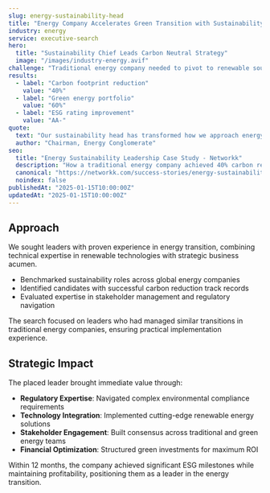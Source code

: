 ---
slug: energy-sustainability-head
title: "Energy Company Accelerates Green Transition with Sustainability Leader"
industry: energy
service: executive-search
hero:
  title: "Sustainability Chief Leads Carbon Neutral Strategy"
  image: "/images/industry-energy.avif"
challenge: "Traditional energy company needed to pivot to renewable sources while maintaining operational excellence and stakeholder confidence."
results:
  - label: "Carbon footprint reduction"
    value: "40%"
  - label: "Green energy portfolio"
    value: "60%"
  - label: "ESG rating improvement"
    value: "AA-"
quote:
  text: "Our sustainability head has transformed how we approach energy transition - balancing profitability with environmental responsibility."
  author: "Chairman, Energy Conglomerate"
seo:
  title: "Energy Sustainability Leadership Case Study - Networkk"
  description: "How a traditional energy company achieved 40% carbon reduction and 60% green portfolio through strategic sustainability leadership placement."
  canonical: "https://networkk.com/success-stories/energy-sustainability-head/"
  noindex: false
publishedAt: "2025-01-15T10:00:00Z"
updatedAt: "2025-01-15T10:00:00Z"
---

## Approach

We sought leaders with proven experience in energy transition, combining technical expertise in renewable technologies with strategic business acumen.

- Benchmarked sustainability roles across global energy companies
- Identified candidates with successful carbon reduction track records
- Evaluated expertise in stakeholder management and regulatory navigation

The search focused on leaders who had managed similar transitions in traditional energy companies, ensuring practical implementation experience.

## Strategic Impact

The placed leader brought immediate value through:

- **Regulatory Expertise**: Navigated complex environmental compliance requirements
- **Technology Integration**: Implemented cutting-edge renewable energy solutions
- **Stakeholder Engagement**: Built consensus across traditional and green energy teams
- **Financial Optimization**: Structured green investments for maximum ROI

Within 12 months, the company achieved significant ESG milestones while maintaining profitability, positioning them as a leader in the energy transition.

